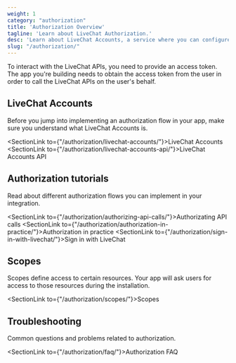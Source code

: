 ```yaml
---
weight: 1
category: "authorization"
title: 'Authorization Overview'
tagline: 'Learn about LiveChat Authorization.'
desc: 'Learn about LiveChat Accounts, a service where you can configure options and resources common for all products.'
slug: "/authorization/"
---
```


To interact with the LiveChat APIs, you need to provide an access token. The app you're building needs to obtain the access token from the user in order to call the LiveChat APIs on the user's behalf.

## LiveChat Accounts

Before you jump into implementing an authorization flow in your app, make sure you understand what LiveChat Accounts is.

<SectionLink to={"/authorization/livechat-accounts/"}>LiveChat Accounts</SectionLink>
<SectionLink to={"/authorization/livechat-accounts-api/"}>LiveChat Accounts API</SectionLink>

## Authorization tutorials

Read about different authorization flows you can implement in your integration.

<SectionLink to={"/authorization/authorizing-api-calls/"}>Authorizating API calls</SectionLink>
<SectionLink to={"/authorization/authorization-in-practice/"}>Authorization in practice</SectionLink>
<SectionLink to={"/authorization/sign-in-with-livechat/"}>Sign in with LiveChat</SectionLink>

## Scopes

Scopes define access to certain resources. Your app will ask users for access to those resources during the installation.

<SectionLink to={"/authorization/scopes/"}>Scopes</SectionLink>

## Troubleshooting

Common questions and problems related to authorization.

<SectionLink to={"/authorization/faq/"}>Authorization FAQ</SectionLink>
